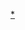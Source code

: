{{Userbox
  |border-c = #87CEFA
  |border-s = 3
  |id-c     = #ffffff
  |id-s     = 13
  |id-fc    = #ff0000
  |info-c   = #ffff00
  |info-s   = 10
  |info-fc  = #000080
  |id       = REBORN
  |info     = 這個用戶過度沉迷於'''[[家庭教師HITMAN REBORN!]]'''
}}<includeonly>[[Category:喜歡家庭教師HITMAN REBORN!的維基人|{{PAGENAME}}]]</includeonly><noinclude>[[Category:喜歡家庭教師HITMAN REBORN!的維基人|*]]</noinclude>